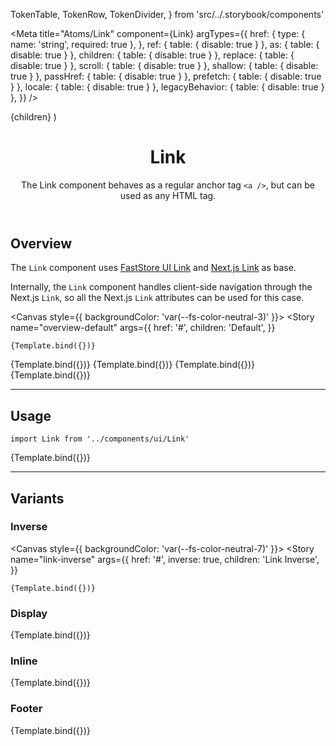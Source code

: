 

  TokenTable,
  TokenRow,
  TokenDivider,
} from 'src/../.storybook/components'

<Meta
  title="Atoms/Link"
  component={Link}
  argTypes={{
    href: {
      type: { name: 'string', required: true },
    },
    ref: { table: { disable: true } },
    as: { table: { disable: true } },
    children: { table: { disable: true } },
    replace: { table: { disable: true } },
    scroll: { table: { disable: true } },
    shallow: { table: { disable: true } },
    passHref: { table: { disable: true } },
    prefetch: { table: { disable: true } },
    locale: { table: { disable: true } },
    legacyBehavior: { table: { disable: true } },
  }}
/>

  <Link {...args}>{children}</Link>
)

<header>

# Link

The Link component behaves as a regular anchor tag `<a />`, but can be used as any HTML tag.

</header>

## Overview

The `Link` component uses [FastStore UI Link](https://www.faststore.dev/reference/ui/atoms/Link) and [Next.js Link](https://nextjs.org/docs/api-reference/next/link) as base.

Internally, the `Link` component handles client-side navigation through the Next.js `Link`, so all the Next.js `Link` attributes can be used for this case.

<Canvas style={{ backgroundColor: 'var(--fs-color-neutral-3)' }}>
  <Story
    name="overview-default"
    args={{
      href: '#',
      children: 'Default',
    }}
  >
    {Template.bind({})}
  </Story>
  <Story
    name="overview-inverse"
    args={{
      href: '#',
      inverse: true,
      children: 'Inverse',
    }}
  >
    {Template.bind({})}
  </Story>
  <Story
    name="overview-display"
    args={{
      href: '#',
      variant: 'display',
      children: 'Display',
    }}
  >
    {Template.bind({})}
  </Story>
  <Story
    name="overview-inline"
    args={{
      href: '#',
      variant: 'inline',
      children: 'Inline',
    }}
  >
    {Template.bind({})}
  </Story>
  <Story
    name="overview-footer"
    args={{
      href: '#',
      variant: 'footer',
      children: 'Footer',
    }}
  >
    {Template.bind({})}
  </Story>
</Canvas>

---

## Usage

`import Link from '../components/ui/Link'`

<Canvas>
  <Story
    name="default"
    args={{
      href: '#',
      children: 'Link',
    }}
  >
    {Template.bind({})}
  </Story>
</Canvas>

<ArgsTable story="default" />

<TokenTable>
  <TokenRow token="--fs-link-min-width" value="auto" />
  <TokenRow token="--fs-link-min-height" value="var(--fs-link-min-width)" />
  <TokenRow
    token="--fs-link-padding"
    value="var(--fs-spacing-2) var(--fs-spacing-0)"
  />
  <TokenRow token="--fs-link-border-radius" value="var(--fs-border-radius)" />
  <TokenDivider />
  <TokenRow token="--fs-link-text-line-height" value="1.5" />
  <TokenRow token="--fs-link-text-color" value="var(--fs-color-link)" isColor />
  <TokenRow
    token="--fs-link-text-color-visited"
    value="var(--fs-color-link-visited)"
    isColor
  />
  <TokenRow token="--fs-link-text-decoration" value="none" />
  <TokenRow token="--fs-link-text-decoration-hover" value="underline" />
  <TokenDivider />
  <TokenRow
    token="--fs-link-transition-function"
    value="var(--fs-transition-function)"
  />
  <TokenRow
    token="--fs-link-transition-property"
    value="var(--fs-transition-property)"
  />
  <TokenRow
    token="--fs-link-transition-timing"
    value="var(--fs-transition-timing)"
  />
</TokenTable>

---

## Variants

### Inverse

<Canvas style={{ backgroundColor: 'var(--fs-color-neutral-7)' }}>
  <Story
    name="link-inverse"
    args={{
      href: '#',
      inverse: true,
      children: 'Link Inverse',
    }}
  >
    {Template.bind({})}
  </Story>
</Canvas>

<TokenTable>
  <TokenRow
    token="--fs-link-inverse-text-color"
    value="var(--fs-color-link-inverse)"
    isColor
  />
  <TokenRow
    token="--fs-link-inverse-text-color-visited"
    value="var(--fs-link-inverse-text-color)"
    globalValue="var(--fs-color-link-inverse)"
    isColor
  />
</TokenTable>

### Display

<Canvas>
  <Story
    name="link-display"
    args={{
      href: '#',
      variant: 'display',
      children: 'Link Display',
    }}
  >
    {Template.bind({})}
  </Story>
</Canvas>

<TokenTable>
  <TokenRow
    token="--fs-link-display-text-line-height"
    value="var(--fs-link-text-line-height)"
  />
  <TokenRow
    token="--fs-link-display-text-color"
    value="var(--fs-color-text-display)"
    isColor
  />
  <TokenRow
    token="--fs-link-display-text-color-visited"
    value="var(--fs-link-display-text-color)"
    globalValue="var(--fs-color-text-display)"
    isColor
  />
</TokenTable>

### Inline

<Canvas>
  <Story
    name="link-inline"
    args={{
      href: '#',
      variant: 'inline',
      children: 'Link Inline',
    }}
  >
    {Template.bind({})}
  </Story>
</Canvas>

<TokenTable>
  <TokenRow token="--fs-link-inline-padding" value="0" />
  <TokenRow token="--fs-link-inline-text-decoration" value="underline" />
  <TokenRow
    token="--fs-link-inline-text-color"
    value="var(--fs-link-text-color)"
    globalValue="var(--fs-color-link)"
    isColor
  />
</TokenTable>

### Footer

<Canvas>
  <Story
    name="link-footer"
    args={{
      href: '#',
      variant: 'footer',
      children: 'Link Footer',
    }}
  >
    {Template.bind({})}
  </Story>
</Canvas>

<TokenTable>
  <TokenRow token="--fs-link-footer-text-size" value="var(--fs-text-size-1)" />
  <TokenRow
    token="--fs-link-footer-text-color"
    value="var(--fs-color-info-text)"
    isColor
  />
  <TokenRow
    token="--fs-link-footer-padding"
    value="var(--fs-spacing-1) var(--fs-spacing-0)"
  />
</TokenTable>
